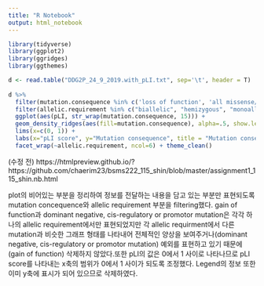 ```yaml
---
title: "R Notebook"
output: html_notebook
---
```


```r
library(tidyverse)
library(ggplot2)
library(ggridges)
library(ggthemes)

d <- read.table("DDG2P_24_9_2019.with_pLI.txt", sep='\t', header = T)
  
d %>% 
  filter(mutation.consequence %in% c('loss of function', 'all missense/in frame', 'cis-regulatory or promotor mutation', 'dominant negative', 'gain of function')) %>%
  filter(allelic.requirement %in% c("biallelic", "hemizygous", "monoallelic")) %>%
  ggplot(aes(pLI, str_wrap(mutation.consequence, 15))) + 
  geom_density_ridges(aes(fill=mutation.consequence), alpha=.5, show.legend = FALSE) +
  lims(x=c(0, 1)) +
  labs(x="pLI score", y="Mutation consequence", title = "Mutation consequence with pLI&allelic requirement in DDG2P") +
  facet_wrap(~allelic.requirement, ncol=6) + theme_clean()
```
(수정 전) https://htmlpreview.github.io/?https://github.com/chaerim23/bsms222_115_shin/blob/master/assignment1_115_shin.nb.html

plot의 비어있는 부분을 정리하여 정보를 전달하는 내용을 담고 있는 부분만 표현되도록 mutation concequence와 allelic requirement 부분을 filtering했다. gain of function과 dominant negative, cis-regulatory or promotor mutation은 각각 하나의 allelic requirement에서만 표현되었지만 각 allelic requirment에서 다른 mutation과 비슷한 그래프 형태를 나타내어 전체적인 양상을 보여주거나(dominant negative, cis-regulatory or promotor mutation) 예외를 표현하고 있기 때문에(gain of function) 삭제하지 않았다.또한 pLI의 값은 0에서 1 사이로 나타나므로 pLI score를 나타내는 x축의 범위가 0에서 1 사이가 되도록 조정했다. Legend의 정보 또한 이미 y축에 표시가 되어 있으므로 삭제하였다.